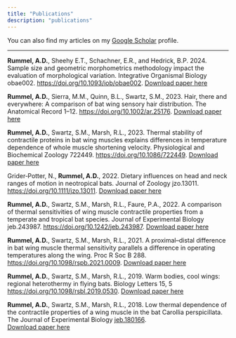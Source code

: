```yaml
---
title: "Publications"
description: "publications"
---
```

You can also find my articles on my [Google Scholar](https://scholar.google.com/citations?user=iU1wzqQAAAAJ&hl=en&oi=ao) profile. 

 *** 

**Rummel, A.D.**, Sheehy E.T., Schachner, E.R., and Hedrick, B.P. 2024. Sample size and geometric morphometrics methodology impact the evaluation of morphological variation. Integrative Organismal Biology obae002. [https://doi.org/10.1093/iob/obae002](https://doi.org/10.1093/iob/obae002). [Download paper here](/files/Rummel_etal_2024_IOB.pdf)
 
**Rummel, A.D.**, Sierra, M.M., Quinn, B.L., Swartz, S.M., 2023. Hair, there and everywhere: A comparison of bat wing sensory hair distribution. The Anatomical Record 1–12. [https://doi.org/10.1002/ar.25176](https://doi.org/10.1002/ar.25176). [Download paper here](/files/Rummel_etal_2023_AR.pdf)

**Rummel, A.D.**, Swartz, S.M., Marsh, R.L., 2023. Thermal stability of contractile proteins in bat wing muscles explains differences in temperature dependence of whole muscle shortening velocity. Physiological and Biochemical Zoology 722449. [https://doi.org/10.1086/722449](https://doi.org/10.1086/722449). [Download paper here](/files/Rummel_etal_2023_PBZ.pdf)

Grider‐Potter, N., **Rummel, A.D.**, 2022. Dietary influences on head and neck ranges of motion in neotropical bats. Journal of Zoology jzo.13011. [https://doi.org/10.1111/jzo.13011](https://doi.org/10.1111/jzo.13011). [Download paper here](/files/Grider‐Potter_Rummel_2022_zoology.pdf)
<br>

**Rummel, A.D.**, Swartz, S.M., Marsh, R.L., Faure, P.A., 2022. A comparison of thermal sensitivities of wing muscle contractile properties from a temperate and tropical bat species. Journal of Experimental Biology jeb.243987. [https://doi.org/10.1242/jeb.243987](https://doi.org/10.1242/jeb.243987). 
[Download paper here](/files/Rummel_etal_2022_JEB.pdf)
<br>

**Rummel, A.D.**, Swartz, S.M., Marsh, R.L., 2021. A proximal–distal difference in bat wing muscle thermal sensitivity parallels a difference in operating temperatures along the wing. Proc R Soc B 288. [https://doi.org/10.1098/rspb.2021.0009](https://doi.org/10.1098/rspb.2021.0009).
[Download paper here](/files/Rummel_etal_2021_proximal–distal_difference_batwing_muscle.pdf)
<br>

**Rummel, A.D.**, Swartz, S.M., Marsh, R.L., 2019. Warm bodies, cool wings: regional heterothermy in flying bats. Biology Letters 15, 5 [https://doi.org/10.1098/rsbl.2019.0530](https://doi.org/10.1098/rsbl.2019.0530).
[Download paper here](/files/Rummel_etal_2019_BioLet.pdf)
<br>

**Rummel, A.D.**, Swartz, S.M., Marsh, R.L., 2018. Low thermal dependence of the contractile properties of a wing muscle in the bat Carollia perspicillata. The Journal of Experimental Biology [jeb.180166](https://doi.org/10.1098/rsbl.2019.0530).  
[Download paper here](/files/Rummel_etal_2018_JEB.pdf)  
